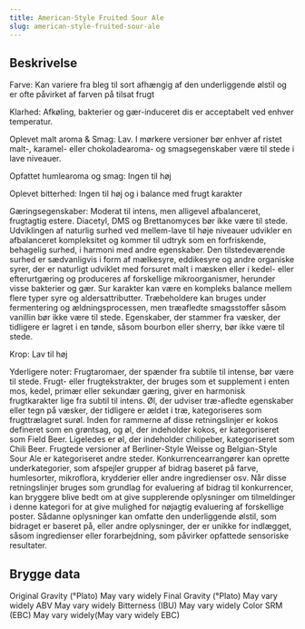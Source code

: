 ```yaml
---
title: American-Style Fruited Sour Ale
slug: american-style-fruited-sour-ale
---
```


## Beskrivelse
Farve: Kan variere fra bleg til sort afhængig af den underliggende ølstil og er ofte påvirket af farven på tilsat frugt

Klarhed: Afkøling, bakterier og gær-induceret dis er acceptabelt ved enhver temperatur.

Oplevet malt aroma &amp; Smag: Lav. I mørkere versioner bør enhver af ristet malt-, karamel- eller chokoladearoma- og smagsegenskaber være til stede i lave niveauer.

Opfattet humlearoma og smag: Ingen til høj

Oplevet bitterhed: Ingen til høj og i balance med frugt karakter

Gæringsegenskaber: Moderat til intens, men alligevel afbalanceret, frugtagtig estere. Diacetyl, DMS og Brettanomyces bør ikke være til stede. Udviklingen af ​​naturlig surhed ved mellem-lave til høje niveauer udvikler en afbalanceret kompleksitet og kommer til udtryk som en forfriskende, behagelig surhed, i harmoni med andre egenskaber. Den tilstedeværende surhed er sædvanligvis i form af mælkesyre, eddikesyre og andre organiske syrer, der er naturligt udviklet med forsuret malt i mæsken eller i kedel- eller efterurtgæring og produceres af forskellige mikroorganismer, herunder visse bakterier og gær. Sur karakter kan være en kompleks balance mellem flere typer syre og aldersattributter. Træbeholdere kan bruges under fermentering og ældningsprocessen, men træafledte smagsstoffer såsom vanillin bør ikke være til stede. Egenskaber, der stammer fra væsker, der tidligere er lagret i en tønde, såsom bourbon eller sherry, bør ikke være til stede.

Krop: Lav til høj

Yderligere noter: Frugtaromaer, der spænder fra subtile til intense, bør være til stede. Frugt- eller frugtekstrakter, der bruges som et supplement i enten mos, kedel, primær eller sekundær gæring, giver en harmonisk frugtkarakter lige fra subtil til intens. Øl, der udviser træ-afledte egenskaber eller tegn på væsker, der tidligere er ældet i træ, kategoriseres som frugttrælagret surøl. Inden for rammerne af disse retningslinjer er kokos defineret som en grøntsag, og øl, der indeholder kokos, er kategoriseret som Field Beer. Ligeledes er øl, der indeholder chilipeber, kategoriseret som Chili Beer. Frugtede versioner af Berliner-Style Weisse og Belgian-Style Sour Ale er kategoriseret andre steder.						Konkurrencearrangører kan oprette underkategorier, som afspejler grupper af bidrag baseret på farve, humlesorter, mikroflora, krydderier eller andre ingredienser osv. Når disse retningslinjer bruges som grundlag for evaluering af bidrag til konkurrencer, kan bryggere blive bedt om at give supplerende oplysninger om tilmeldinger i denne kategori for at give mulighed for nøjagtig evaluering af forskellige poster. Sådanne oplysninger kan omfatte den underliggende ølstil, som bidraget er baseret på, eller andre oplysninger, der er unikke for indlægget, såsom ingredienser eller forarbejdning, som påvirker opfattede sensoriske resultater.



## Brygge data
Original Gravity (°Plato) May vary widely 
Final Gravity  (°Plato) May vary widely 
ABV May vary widely 
Bitterness (IBU) May vary widely
Color SRM (EBC) May vary widely(May vary widely EBC)					

